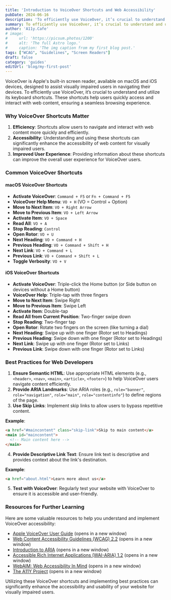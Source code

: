 ```yaml
---
title: 'Introduction to VoiceOver Shortcuts and Web Accessibility'
pubDate: 2024-06-16
description: 'To efficiently use VoiceOver, it’s crucial to understand and utilize its keyboard shortcuts.'
summary: To efficiently use VoiceOver, it’s crucial to understand and utilize its keyboard shortcuts. These shortcuts help users quickly access and interact with web content, ensuring a seamless browsing experience.
author: 'A11y.Cafe'
# image:
#     url: 'https://picsum.photos/1200'
#     alt: 'The full Astro logo.'
#     caption: 'The img caption from my first blog post.'
tags: ["WCAG", "Guidelines", "Screen Readers"]
draft: false
category: 'guides'
editUrl: 'blog/my-first-post'
---
```

 

VoiceOver is Apple's built-in screen reader, available on macOS and iOS devices, designed to assist visually impaired users in navigating their devices. To efficiently use VoiceOver, it’s crucial to understand and utilize its keyboard shortcuts. These shortcuts help users quickly access and interact with web content, ensuring a seamless browsing experience.

### Why VoiceOver Shortcuts Matter

1. **Efficiency**: Shortcuts allow users to navigate and interact with web content more quickly and efficiently.
2. **Accessibility**: Understanding and using these shortcuts can significantly enhance the accessibility of web content for visually impaired users.
3. **Improved User Experience**: Providing information about these shortcuts can improve the overall user experience for VoiceOver users.

### Common VoiceOver Shortcuts

#### macOS VoiceOver Shortcuts

- **Activate VoiceOver**: `Command + F5` or `Fn + Command + F5`
- **VoiceOver Help Menu**: `VO + H` (VO = Control + Option)
- **Move to Next Item**: `VO + Right Arrow`
- **Move to Previous Item**: `VO + Left Arrow`
- **Activate Item**: `VO + Space`
- **Read All**: `VO + A`
- **Stop Reading**: `Control`
- **Open Rotor**: `VO + U`
- **Next Heading**: `VO + Command + H`
- **Previous Heading**: `VO + Command + Shift + H`
- **Next Link**: `VO + Command + L`
- **Previous Link**: `VO + Command + Shift + L`
- **Toggle Verbosity**: `VO + V`

#### iOS VoiceOver Shortcuts

- **Activate VoiceOver**: Triple-click the Home button (or Side button on devices without a Home button)
- **VoiceOver Help**: Triple-tap with three fingers
- **Move to Next Item**: Swipe Right
- **Move to Previous Item**: Swipe Left
- **Activate Item**: Double-tap
- **Read All from Current Position**: Two-finger swipe down
- **Stop Reading**: Two-finger tap
- **Open Rotor**: Rotate two fingers on the screen (like turning a dial)
- **Next Heading**: Swipe up with one finger (Rotor set to Headings)
- **Previous Heading**: Swipe down with one finger (Rotor set to Headings)
- **Next Link**: Swipe up with one finger (Rotor set to Links)
- **Previous Link**: Swipe down with one finger (Rotor set to Links)

### Best Practices for Web Developers

1. **Ensure Semantic HTML**: Use appropriate HTML elements (e.g., `<header>`, `<nav>`, `<main>`, `<article>`, `<footer>`) to help VoiceOver users navigate content efficiently.
2. **Provide ARIA Landmarks**: Use ARIA roles (e.g., `role="banner"`, `role="navigation"`, `role="main"`, `role="contentinfo"`) to define regions of the page.
3. **Use Skip Links**: Implement skip links to allow users to bypass repetitive content.
  
  **Example**:
  ```html
  <a href="#maincontent" class="skip-link">Skip to main content</a>
  <main id="maincontent">
    <!-- Main content here -->
  </main>
  ```

4. **Provide Descriptive Link Text**: Ensure link text is descriptive and provides context about the link's destination.

  **Example**:
  ```html
  <a href="about.html">Learn more about us</a>
  ```

5. **Test with VoiceOver**: Regularly test your website with VoiceOver to ensure it is accessible and user-friendly.

### Resources for Further Learning

Here are some valuable resources to help you understand and implement VoiceOver accessibility:

- [Apple VoiceOver User Guide](https://www.apple.com/accessibility/voiceover/) (opens in a new window)
- [Web Content Accessibility Guidelines (WCAG) 2.2](https://www.w3.org/TR/WCAG22/) (opens in a new window)
- [Introduction to ARIA](https://developer.mozilla.org/en-US/docs/Web/Accessibility/ARIA) (opens in a new window)
- [Accessible Rich Internet Applications (WAI-ARIA) 1.2](https://www.w3.org/TR/wai-aria-1.2/) (opens in a new window)
- [WebAIM: Web Accessibility In Mind](https://webaim.org/) (opens in a new window)
- [The A11Y Project](https://www.a11yproject.com/) (opens in a new window)

Utilizing these VoiceOver shortcuts and implementing best practices can significantly enhance the accessibility and usability of your website for visually impaired users.